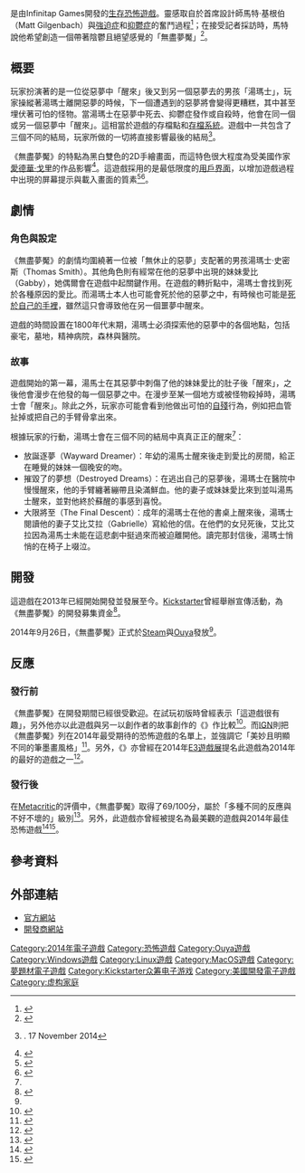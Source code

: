{{Infobox video game
| title = 無盡夢魘
| english = Neverending Nightmares
| image = NeverendingNightmaresLogo.png
| caption = 
| developer = Infinitap Games
| publisher = Infinitap Games
| designer = 馬特·基根伯（Matt Gilgenbach）
| composer ={{link-en|斯嘉勒·麥高林|Nautilis (artist)}}
| engine = 
| release = 2014年9月26日<ref name="Neverending_Nightmares_Release">{{cite web|url=http://www.polygon.com/2014/9/10/6131531/neverending-nightmares-release-date|title=Neverending Nightmares set to disturb on Sept. 26|last=McElroy|first=Justin|publisher=[[Polygon_(website)|Polygon (website)]]|date=2014-09-10|accessdate=2015-02-25|archive-date=2016-03-14|archive-url=https://web.archive.org/web/20160314044118/http://www.polygon.com/2014/9/10/6131531/neverending-nightmares-release-date|dead-url=no}}</ref>
| genre = [[生存恐怖遊戲|生存恐怖遊戲]]
| modes = [[單人遊戲|單人遊戲]]
| platforms = [[Microsoft_Windows|Microsoft Windows]]<br/>[[Ouya|Ouya]]<br/>[[Mac_OS_X|Mac OS X]]<br/>[[Linux|Linux]]
}}

{{Vgname|無盡夢魘|en=Neverending Nightmares|又譯「'''永不終止的夢魘'''」}}是由Infinitap Games開發的[[生存恐怖遊戲|生存恐怖遊戲]]。靈感取自於首席設計師馬特·基根伯（Matt Gilgenbach）與[[強迫症|強迫症]]和[[抑鬱症|抑鬱症]]的奮鬥過程<ref name=Personal_inspiration>{{cite web|url=http://www.polygon.com/features/2013/7/23/4529198/neverending-nightmares-retro-grade-matt-gilgenbach|last=McElroy|first=Justin|title=The Neverending Nightmare of Retro/Grade creator Matt Gilgenbach|work=[[Polygon_(website)|Polygon (website)]]|date=2013-07-23|accessdate=2015-02-25|archive-date=2019-03-23|archive-url=https://web.archive.org/web/20190323171853/https://www.polygon.com/features/2013/7/23/4529198/neverending-nightmares-retro-grade-matt-gilgenbach|dead-url=no}}</ref>；在接受記者採訪時，馬特說他希望創造一個帶著陰鬱且絕望感覺的「無盡夢魘」<ref>{{cite web|last1=VanOrd|first1=Kevin|title=Neverending Nightmares: How OCD Inspired a Psychological Horror Breakthrough|url=http://www.gamespot.com/articles/neverending-nightmares-how-ocd-inspired-a-psychological-horror-breakthrough/1100-6414083/|publisher=Gamespot|accessdate=2015-02-25|date=2013-09-05|archive-date=2016-10-27|archive-url=https://web.archive.org/web/20161027041233/http://www.gamespot.com/articles/neverending-nightmares-how-ocd-inspired-a-psychological-horror-breakthrough/1100-6414083/|dead-url=no}}</ref>。

== 概要 ==
玩家扮演著的是一位從惡夢中「醒來」後又到另一個惡夢去的男孩「湯瑪士」，玩家操縱著湯瑪士離開惡夢的時候，下一個遭遇到的惡夢將會變得更糟糕，其中甚至埋伏著可怕的怪物。當湯瑪士在惡夢中死去、抑鬱症發作或自殺時，他會在同一個或另一個惡夢中「醒來」。這相當於遊戲的存檔點和[[遊戲存檔|存檔系統]]。遊戲中一共包含了三個不同的結局，玩家所做的一切將直接影響最後的結局<ref name="dev diary 213">{{Youtube|_xke58wkC4vE|Neverending Nightmares Dev Diary 213: The Endings}}. 17 November 2014</ref>。

《無盡夢魘》的特點為黑白雙色的2D手繪{{link-en|線條畫|Line art}}畫面，而這特色很大程度為受美國作家[[愛德華·戈里|愛德華·戈里]]的作品影響<ref name=Edward_Gorey_influence>{{cite web|url=http://www.cinemablend.com/games/Neverending-Nightmares-Horror-Game-Channels-Art-Edward-Gorey-58923.html|last=Usher|first=William|title=Neverending Nightmares Is A Horror Game That Channels The Art Of Edward Gorey|work=Gaming Blend|date=2013-09-08|accessdate=2015-02-25|archive-date=2016-10-29|archive-url=https://web.archive.org/web/20161029045729/http://www.cinemablend.com/games/Neverending-Nightmares-Horror-Game-Channels-Art-Edward-Gorey-58923.html|dead-url=no}}</ref>。這遊戲採用的是最低限度的[[用戶界面|用戶界面]]，以增加{{link-en|浸入式虛擬實境|Immersion (virtual reality)}}遊戲過程中出現的屏幕提示與載入畫面的質素<ref name=indie_statik_interview>{{cite web|last1=Farmer|first1=James|title=Neverending Nightmares: An Interview With Developer Matt Gilgenbach|url=http://indiestatik.com/2014/04/02/matt-gilgenbach-interview/|publisher=Indie Statik|accessdate=2015-02-25|archive-url=https://web.archive.org/web/20140629022545/http://indiestatik.com/2014/04/02/matt-gilgenbach-interview/|archive-date=2014-06-29|dead-url=yes}}</ref><ref>{{cite web|last1=Gilgenbach|first1=Matt|title=Steam 社群 :: Matt Gilgenbach » 評論 » Neverending Nightmares|url=http://steamcommunity.com/id/StacheSplosion/recommended/253330/|accessdate=2015-02-25|archive-date=2016-10-29|archive-url=https://web.archive.org/web/20161029012548/http://steamcommunity.com/id/StacheSplosion/recommended/253330/|dead-url=no}}</ref>。

== 劇情 ==
=== 角色與設定 ===
《無盡夢魘》的劇情均圍繞著一位被「無休止的惡夢」支配著的男孩湯瑪士·史密斯（Thomas Smith）。其他角色則有經常在他的惡夢中出現的妹妹愛比（Gabby），她偶爾會在遊戲中起關鍵作用。在遊戲的轉折點中，湯瑪士會找到死於各種原因的愛比。而湯瑪士本人也可能會死於他的惡夢之中，有時候也可能是[[自殺|死於自己的手裡]]，雖然這只會導致他在另一個噩夢中醒來。

遊戲的時間設置在1800年代末期，湯瑪士必須探索他的惡夢中的各個地點，包括豪宅，墓地，精神病院，森林與醫院。

=== 故事 ===
遊戲開始的第一幕，湯馬士在其惡夢中刺傷了他的妹妹愛比的肚子後「醒來」，之後他會漫步在他發的每一個惡夢之中。在漫步至某一個地方或被怪物殺掉時，湯瑪士會「醒來」。除此之外，玩家亦可能會看到他做出可怕的[[自殘|自殘]]行為，例如把血管扯掉或把自己的手臂骨拿出來。

根據玩家的行動，湯瑪士會在三個不同的結局中真真正正的醒來<ref name="dev diary 213"/>：
*放誕逐夢（Wayward Dreamer）：年幼的湯馬士醒來後走到愛比的房間，給正在睡覺的妹妹一個晚安的吻。
*摧毀了的夢想（Destroyed Dreams）：在逃出自己的惡夢後，湯瑪士在醫院中慢慢醒來，他的手臂纏著繃帶且染滿鮮血。他的妻子或妹妹愛比來到並叫湯馬士醒來，並對他終於蘇醒的事感到喜悅。
*大限將至（The Final Descent）：成年的湯瑪士在他的書桌上醒來後，湯瑪士閱讀他的妻子艾比艾拉（Gabrielle）寫給他的信。在他們的女兒死後，艾比艾拉因為湯馬士未能在這悲劇中挺過來而被迫離開他。讀完那封信後，湯瑪士悄悄的在椅子上啜泣。

== 開發 ==
這遊戲在2013年已經開始開發並發展至今。[[Kickstarter|Kickstarter]]曾經舉辦宣傳活動，為《無盡夢魘》的開發募集資金<ref name=Kickstarter_funding>{{cite web|url=https://www.kickstarter.com/projects/infinitap/neverending-nightmares|last=Gilgenbach|first=Matt|title=Neverending Nightmares Kickstarter|accessdate=2015-02-25|date=2013-08-27|archive-date=2016-10-27|archive-url=https://web.archive.org/web/20161027040002/https://www.kickstarter.com/projects/infinitap/neverending-nightmares|dead-url=no}}</ref>。

2014年9月26日，《無盡夢魘》正式於[[Steam|Steam]]與[[Ouya|Ouya]]發放<ref name="Neverending_Nightmares_Release" />。

== 反應 ==
=== 發行前 ===
《無盡夢魘》在開發期間已經很受歡迎。{{link-en|亞當·西斯勒|Adam Sessler}}在{{link-en|PAX遊戲展|Penny Arcade Expo}}試玩初版時曾經表示「這遊戲很有趣」，另外他亦以此遊戲與另一以創作者的故事創作的《{{link-en|回家去了|Gone Home}}》作比較<ref name="sessler">{{cite interview |last=Sessler |first=Adam |interviewer=Meg Turney |title=Pax Prime 2013 Favorites with Adam Sessler |url=https://www.youtube.com/watch?v=8VfiMxGgHDo |callsign= |city=Seattle, WA |date=2013-09-02 |program=SourceFed Nerd |accessdate=2015-02-25 |archive-date=2016-03-09 |archive-url=https://web.archive.org/web/20160309132346/https://www.youtube.com/watch?v=8VfiMxGgHDo |dead-url=no }}</ref>。而[[IGN|IGN]]則把《無盡夢魘》列在2014年最受期待的恐怖遊戲的名單上，並強調它「美妙且明顯不同的筆墨畫風格」<ref name="ign-horror">{{cite web | url = http://www.ign.com/articles/2014/01/29/13-horror-games-not-to-turn-your-back-on-in-2014 | title = 13 Horror Games Not To Turn Your Back On In 2014 | first = Daniel | last = Krupa | accessdate = 2015-02-25 | date = 2013-01-29 | publisher = IGN | archive-date = 2016-10-27 | archive-url = https://web.archive.org/web/20161027230347/http://www.ign.com/articles/2014/01/29/13-horror-games-not-to-turn-your-back-on-in-2014 | dead-url = no }}</ref>。另外，《{{link-en|逃避現實雜誌|The Escapist (magazine)}}》亦曾經在2014年[[E3遊戲展|E3遊戲展]]提名此遊戲為2014年的最好的遊戲之一<ref>{{cite web|title=The Escapist's Best of E3 2014 Nominations|url=http://www.escapistmagazine.com/articles/view/video-games/conferences/e32014/11678-The-Escapists-Best-of-E3-2014-Nominations.6|website=www.escapistmagazine.com|accessdate=2015-02-25|date=2014-06-11|archive-date=2016-10-27|archive-url=https://web.archive.org/web/20161027224906/http://www.escapistmagazine.com/articles/view/video-games/conferences/e32014/11678-The-Escapist-s-Best-of-E3-2014-Nominations.6|dead-url=no}}</ref>。

=== 發行後 ===
在[[Metacritic|Metacritic]]的評價中，《無盡夢魘》取得了69/100分，屬於「多種不同的反應與不好不壞的」級別<ref>{{cite web|title=Neverending Nightmares for PC Reviews|url=http://www.metacritic.com/game/pc/neverending-nightmares|website=[[Metacritic|Metacritic]]|publisher=[[CBS_Interactive|CBS Interactive]]|accessdate=25 February 2015|archive-date=2021-01-16|archive-url=https://web.archive.org/web/20210116145629/https://www.metacritic.com/game/pc/neverending-nightmares|dead-url=no}}</ref>。另外，此遊戲亦曾經被{{link-en|巨人炸彈|Giant Bomb}}提名為最美觀的遊戲與2014年最佳恐怖遊戲<ref>{{cite web|title=Giant Bomb's 2014 Game of the Year Awards: Day One|url=http://www.giantbomb.com/articles/giant-bomb-s-2014-game-of-the-year-awards-day-one/1100-5122/|website=[[Giant_Bomb|Giant Bomb]]|publisher=[[CBS_Interactive|CBS Interactive]]|accessdate=2015-02-25|date=2014-12-26|archive-date=2015-01-10|archive-url=https://www.webcitation.org/6VT12qFYw?url=http://www.giantbomb.com/articles/giant-bomb-s-2014-game-of-the-year-awards-day-one/1100-5122/|dead-url=no}}</ref><ref>{{cite web|title=Giant Bomb's 2014 Game of the Year Awards: Day Five Text Recap|url=http://www.giantbomb.com/articles/giant-bomb-s-2014-game-of-the-year-awards-day-five/1100-5126/|website=[[Giant_Bomb|Giant Bomb]]|publisher=[[CBS_Interactive|CBS Interactive]]|accessdate=2015-02-25|date=2014-12-30|archive-date=2014-12-31|archive-url=https://web.archive.org/web/20141231183918/http://www.giantbomb.com/articles/giant-bomb-s-2014-game-of-the-year-awards-day-five/1100-5126/|dead-url=no}}</ref>。

== 參考資料 ==
{{reflist|2}}

== 外部連結 ==
{{portal box|電子遊戲|心理學}}
*[http://neverendingnightmares.com 官方網站] {{Wayback|url=http://neverendingnightmares.com/ |date=20210216174256 }}
*[http://infinitapgames.com 開發商網站] {{Wayback|url=http://infinitapgames.com/ |date=20210419020529 }}

[[Category:2014年電子遊戲|Category:2014年電子遊戲]]
[[Category:恐怖遊戲|Category:恐怖遊戲]]
[[Category:Ouya遊戲|Category:Ouya遊戲]]
[[Category:Windows遊戲|Category:Windows遊戲]]
[[Category:Linux遊戲|Category:Linux遊戲]]
[[Category:MacOS遊戲|Category:MacOS遊戲]]
[[Category:夢題材電子遊戲|Category:夢題材電子遊戲]]
[[Category:Kickstarter众筹电子游戏|Category:Kickstarter众筹电子游戏]]
[[Category:美國開發電子遊戲|Category:美國開發電子遊戲]]
[[Category:虚构家庭|Category:虚构家庭]]